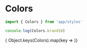 
<Meta title='Styles|Colors' />

# Colors

```js
import { Colors } from 'app/styles'

console.log(Colors.brand10)
```

<ColorPalette>
  { Object.keys(Colors).map(key =>
    <ColorItem
      key={key}
      title={key}
      colors={[Colors[key]]}
    />
  )}
</ColorPalette>
